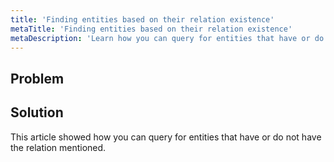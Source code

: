 ```yaml
---
title: 'Finding entities based on their relation existence'
metaTitle: 'Finding entities based on their relation existence'
metaDescription: 'Learn how you can query for entities that have or do not have their existing relation'
---
```


## Problem

## Solution

This article showed how you can query for entities that have or do not have the relation mentioned.
